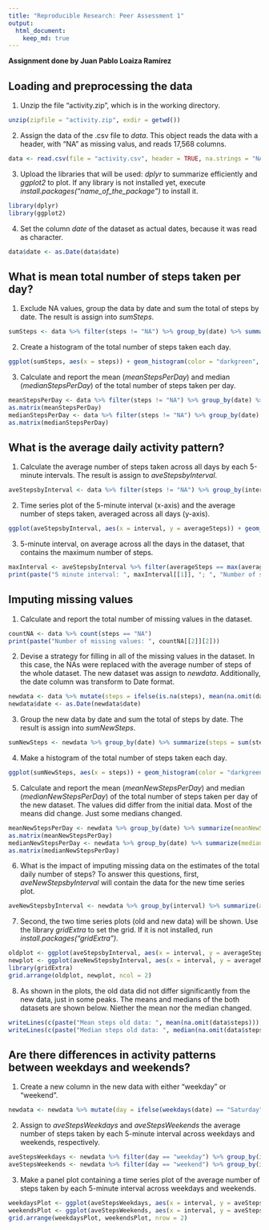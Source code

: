 ```yaml
---
title: "Reproducible Research: Peer Assessment 1"
output:
  html_document:
    keep_md: true
---
```

**Assignment done by Juan Pablo Loaiza Ramírez**

## Loading and preprocessing the data
1. Unzip the file "activity.zip", which is in the working directory.
```r
unzip(zipfile = "activity.zip", exdir = getwd())
```

2. Assign the data of the .csv file to *data*. This object reads the data with a header, with "NA" as missing valus, and reads 17,568 columns.
```r
data <- read.csv(file = "activity.csv", header = TRUE, na.strings = "NA", nrows = 17568)
```

3. Upload the libraries that will be used: *dplyr* to summarize efficiently and *ggplot2* to plot. If any library is not installed yet, execute *install.packages("name_of_the_package")* to install it.
```r
library(dplyr)
library(ggplot2)
```

4. Set the column *date* of the dataset as actual dates, because it was read as character.
```r
data$date <- as.Date(data$date)
```

## What is mean total number of steps taken per day?

1. Exclude NA values, group the data by date and sum the total of steps by date. The result is assign into *sumSteps*.
```r
sumSteps <- data %>% filter(steps != "NA") %>% group_by(date) %>% summarize(steps = sum(steps))
```

2. Create a histogram of the total number of steps taken each day.
```r
ggplot(sumSteps, aes(x = steps)) + geom_histogram(color = "darkgreen", fill = "lightgreen") + labs(title = "Total number of steps taken each day", x = "Steps", y = "Count")
```

3. Calculate and report the mean (*meanStepsPerDay*) and median (*medianStepsPerDay*) of the total number of steps taken per day.
```r
meanStepsPerDay <- data %>% filter(steps != "NA") %>% group_by(date) %>% summarize(meanStepsPerDay = mean(steps))
as.matrix(meanStepsPerDay)
medianStepsPerDay <- data %>% filter(steps != "NA") %>% group_by(date) %>% summarize(medianStepsPerDay = median(steps))
as.matrix(medianStepsPerDay)
```

## What is the average daily activity pattern?

1. Calculate the average number of steps taken across all days by each 5-minute intervals. The result is assign to *aveStepsbyInterval*.
```r
aveStepsbyInterval <- data %>% filter(steps != "NA") %>% group_by(interval) %>% summarize(averageSteps = mean(steps))
```

2. Time series plot of the 5-minute interval (x-axis) and the average number of steps taken, averaged across all days (y-axis).
```r
ggplot(aveStepsbyInterval, aes(x = interval, y = averageSteps)) + geom_line() + labs(title = "Time series plot of the average number of steps taken each 5-minute interval across all days", x = "Steps", y = "Count")
```

3. 5-minute interval, on average across all the days in the dataset, that contains the maximum number of steps.
```r
maxInterval <- aveStepsbyInterval %>% filter(averageSteps == max(averageSteps))
print(paste("5 minute interval: ", maxInterval[[1]], "; ", "Number of steps: ", maxInterval[[2]]))
```

## Imputing missing values

1. Calculate and report the total number of missing values in the dataset.
```r
countNA <- data %>% count(steps == "NA")
print(paste("Number of missing values: ", countNA[[2]][2]))
```

2. Devise a strategy for filling in all of the missing values in the dataset. In this case, the NAs were replaced with the average number of steps of the whole dataset. The new dataset was assign to *newdata*. Additionally, the date column was transform to Date format.
```r
newdata <- data %>% mutate(steps = ifelse(is.na(steps), mean(na.omit(data$steps)), steps))
newdata$date <- as.Date(newdata$date)
```

3. Group the new data by date and sum the total of steps by date. The result is assign into *sumNewSteps*.
```r
sumNewSteps <- newdata %>% group_by(date) %>% summarize(steps = sum(steps))
```

4. Make a histogram of the total number of steps taken each day.
```r
ggplot(sumNewSteps, aes(x = steps)) + geom_histogram(color = "darkgreen", fill = "lightgreen") + labs(title = "Total number of steps taken each day with the new dataset", x = "Steps", y = "Count")
```

5. Calculate and report the mean (*meanNewStepsPerDay*) and median (*medianNewStepsPerDay*) of the total number of steps taken per day of the new dataset. The values did differ from the initial data. Most of the means did change. Just some medians changed.
```r
meanNewStepsPerDay <- newdata %>% group_by(date) %>% summarize(meanNewStepsPerDay = mean(steps))
as.matrix(meanNewStepsPerDay)
medianNewStepsPerDay <- newdata %>% group_by(date) %>% summarize(medianNewStepsPerDay = median(steps))
as.matrix(medianNewStepsPerDay)
```

6. What is the impact of imputing missing data on the estimates of the total daily number of steps? To answer this questions, first, *aveNewStepsbyInterval* will contain the data for the new time series plot.
```r
aveNewStepsbyInterval <- newdata %>% group_by(interval) %>% summarize(averageNewSteps = mean(steps))
```

7. Second, the two time series plots (old and new data) will be shown. Use the library *gridExtra* to set the grid. If it is not installed, run *install.packages("gridExtra")*.
```r
oldplot <- ggplot(aveStepsbyInterval, aes(x = interval, y = averageSteps)) + ylim(0, 210) + geom_line() + labs(title = "Time series plot (old data)", x = "Steps", y = "Count")
newplot <- ggplot(aveNewStepsbyInterval, aes(x = interval, y = averageNewSteps)) + ylim(0, 210) + geom_line() + labs(title = "Time plot (new data)", x = "Steps", y = "Count")
library(gridExtra)
grid.arrange(oldplot, newplot, ncol = 2)
```

8. As shown in the plots, the old data did not differ significantly from the new data, just in some peaks. The means and medians of the both datasets are shown below. Niether the mean nor the median changed.
```r
writeLines(c(paste("Mean steps old data: ", mean(na.omit(data$steps))), paste("Mean steps new data: ", mean(newdata$steps))))
writeLines(c(paste("Median steps old data: ", median(na.omit(data$steps))), paste("Median steps new data: ", median(newdata$steps))))
```

## Are there differences in activity patterns between weekdays and weekends?

1. Create a new column in the new data with either "weekday" or "weekend".
```r
newdata <- newdata %>% mutate(day = ifelse(weekdays(date) == "Saturday" | weekdays(date) == "Sunday", "weekend", "weekday"))
```

2. Assign to *aveStepsWeekdays* and *aveStepsWeekends* the average number of steps taken by each 5-minute interval across weekdays and weekends, respectively.
```r
aveStepsWeekdays <- newdata %>% filter(day == "weekday") %>% group_by(interval) %>% summarize(aveSteps = mean(steps))
aveStepsWeekends <- newdata %>% filter(day == "weekend") %>% group_by(interval) %>% summarize(aveSteps = mean(steps))
```

3. Make a panel plot containing a time series plot of the average number of steps taken by each 5-minute interval across weekdays and weekends.
```r
weekdaysPlot <- ggplot(aveStepsWeekdays, aes(x = interval, y = aveSteps)) + geom_line() + labs(title = "Average number of steps taken by each 5-minute interval (weekdays)", x = "Steps", y = "Count")
weekendsPlot <- ggplot(aveStepsWeekends, aes(x = interval, y = aveSteps)) + geom_line() + labs(title = "Average number of steps taken by each 5-minute interval (weekends)", x = "Steps", y = "Count")
grid.arrange(weekdaysPlot, weekendsPlot, nrow = 2)
```